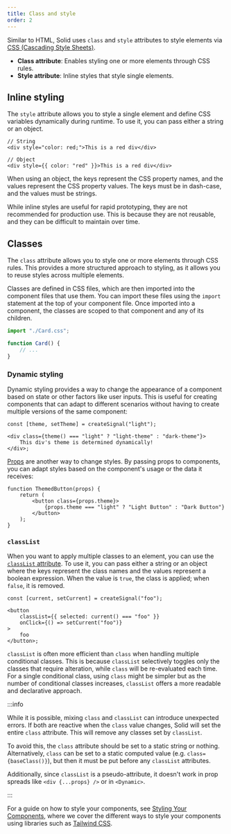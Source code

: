 ```yaml
---
title: Class and style
order: 2
---
```


Similar to HTML, Solid uses `class` and `style` attributes to style elements via [CSS (Cascading Style Sheets)](https://developer.mozilla.org/en-US/docs/Glossary/CSS).

- **Class attribute**: Enables styling one or more elements through CSS rules.
- **Style attribute**: Inline styles that style single elements.

## Inline styling

The `style` attribute allows you to style a single element and define CSS variables dynamically during runtime. To use it, you can pass either a string or an object.

```tsx
// String
<div style="color: red;">This is a red div</div>

// Object
<div style={{ color: "red" }}>This is a red div</div>
```

When using an object, the keys represent the CSS property names, and the values represent the CSS property values. The keys must be in dash-case, and the values must be strings.

<EraserLink
	href="https://app.eraser.io/workspace/maDvFw5OryuPJOwSLyK9?elements=PgkKTGxuuOtDiQ_1KDA5dw"
	preview="https://app.eraser.io/workspace/maDvFw5OryuPJOwSLyK9/preview?elements=PgkKTGxuuOtDiQ_1KDA5dw&type=embed"
/>

While inline styles are useful for rapid prototyping, they are not recommended for production use. This is because they are not reusable, and they can be difficult to maintain over time.

## Classes

The `class` attribute allows you to style one or more elements through CSS rules. This provides a more structured approach to styling, as it allows you to reuse styles across multiple elements.

Classes are defined in CSS files, which are then imported into the component files that use them. You can import these files using the `import` statement at the top of your component file. Once imported into a component, the classes are scoped to that component and any of its children.

```jsx
import "./Card.css";

function Card() {
	// ...
}
```

### Dynamic styling

Dynamic styling provides a way to change the appearance of a component based on state or other factors like user inputs. This is useful for creating components that can adapt to different scenarios without having to create multiple versions of the same component:

```tsx
const [theme, setTheme] = createSignal("light");

<div class={theme() === "light" ? "light-theme" : "dark-theme"}>
	This div's theme is determined dynamically!
</div>;
```

[Props](/concepts/components/props) are another way to change styles. By passing props to components, you can adapt styles based on the component's usage or the data it receives:

```tsx
function ThemedButton(props) {
	return (
		<button class={props.theme}>
			{props.theme === "light" ? "Light Button" : "Dark Button"}
		</button>
	);
}
```

### `classList`

When you want to apply multiple classes to an element, you can use the [`classList` attribute](https://developer.mozilla.org/en-US/docs/Web/API/Element/classList). To use it, you can pass either a string or an object where the keys represent the class names and the values represent a boolean expression. When the value is `true`, the class is applied; when `false`, it is removed.

```tsx
const [current, setCurrent] = createSignal("foo");

<button
	classList={{ selected: current() === "foo" }}
	onClick={() => setCurrent("foo")}
>
	foo
</button>;
```

`classList` is often more efficient than `class` when handling multiple conditional classes. This is because `classList` selectively toggles only the classes that require alteration, while `class` will be re-evaluated each time. For a single conditional class, using `class` might be simpler but as the number of conditional classes increases, `classList` offers a more readable and declarative approach.

:::info 

While it is possible, mixing `class` and `classList` can introduce unexpected errors. If both are reactive when the `class` value changes, Solid will set the entire `class` attribute. This will remove any classes set by `classList`.

To avoid this, the `class` attribute should be set to a static string or nothing.
Alternatively, `class` can be set to a static computed value (e.g. `class={baseClass()}`), but then it must be put before any `classList` attributes.

Additionally, since `classList` is a pseudo-attribute, it doesn't work in prop spreads like `<div {...props} />` or in `<Dynamic>`.

:::

For a guide on how to style your components, see [Styling Your Components](/guides/styling-your-components), where we cover the different ways to style your components using libraries such as [Tailwind CSS](https://tailwindcss.com/).
